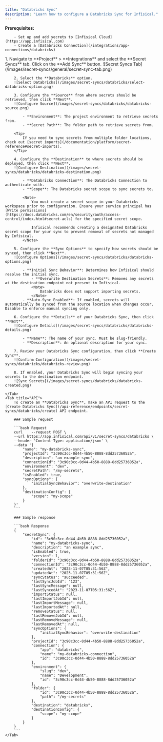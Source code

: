 ```yaml
---
title: "Databricks Sync"
description: "Learn how to configure a Databricks Sync for Infisical."
---
```


**Prerequisites:**

        - Set up and add secrets to [Infisical Cloud](https://app.infisical.com)
        - Create a [Databricks Connection](/integrations/app-connections/databricks)

<Tabs>
    <Tab title="Infisical UI">
        1. Navigate to **Project** > **Integrations** and select the **Secret Syncs** tab. Click on the **Add Sync** button.
        ![Secret Syncs Tab](/images/secret-syncs/general/secret-sync-tab.png)

        2. Select the **Databricks** option.
        ![Select Databricks](/images/secret-syncs/databricks/select-databricks-option.png)

        3. Configure the **Source** from where secrets should be retrieved, then click **Next**.
        ![Configure Source](/images/secret-syncs/databricks/databricks-source.png)

            - **Environment**: The project environment to retrieve secrets from.
            - **Secret Path**: The folder path to retrieve secrets from.

        <Tip>
            If you need to sync secrets from multiple folder locations, check out [secret imports](/documentation/platform/secret-reference#secret-imports).
        </Tip>

        4. Configure the **Destination** to where secrets should be deployed, then click **Next**.
        ![Configure Destination](/images/secret-syncs/databricks/databricks-destination.png)

            - **Databricks Connection**: The Databricks Connection to authenticate with.
            - **Scope**: The Databricks secret scope to sync secrets to.

            <Note>
                You must create a secret scope in your Databricks workspace prior to configuration. Ensure your service principal has [Write permissions](https://docs.databricks.com/en/security/auth/access-control/index.html#secret-acls) for the specified secret scope.

                Infisical recommends creating a designated Databricks secret scope for your sync to prevent removal of secrets not managed by Infisical.
            </Note>

        5. Configure the **Sync Options** to specify how secrets should be synced, then click **Next**.
        ![Configure Options](/images/secret-syncs/databricks/databricks-options.png)

            - **Initial Sync Behavior**: Determines how Infisical should resolve the initial sync.
                - **Overwrite Destination Secrets**: Removes any secrets at the destination endpoint not present in Infisical.
                <Note>
                    Databricks does not support importing secrets.
                </Note>
            - **Auto-Sync Enabled**: If enabled, secrets will automatically be synced from the source location when changes occur. Disable to enforce manual syncing only.

        6. Configure the **Details** of your Databricks Sync, then click **Next**.
        ![Configure Details](/images/secret-syncs/databricks/databricks-details.png)

            - **Name**: The name of your sync. Must be slug-friendly.
            - **Description**: An optional description for your sync.

        7. Review your Databricks Sync configuration, then click **Create Sync**.
        ![Confirm Configuration](/images/secret-syncs/databricks/databricks-review.png)

        8. If enabled, your Databricks Sync will begin syncing your secrets to the destination endpoint.
        ![Sync Secrets](/images/secret-syncs/databricks/databricks-created.png)

    </Tab>
    <Tab title="API">
        To create an **Databricks Sync**, make an API request to the [Create Databricks Sync](/api-reference/endpoints/secret-syncs/databricks/create) API endpoint.

        ### Sample request

        ```bash Request
        curl    --request POST \
        --url https://app.infisical.com/api/v1/secret-syncs/databricks \
        --header 'Content-Type: application/json' \
        --data '{
            "name": "my-databricks-sync",
            "projectId": "3c90c3cc-0d44-4b50-8888-8dd25736052a",
            "description": "an example sync",
            "connectionId": "3c90c3cc-0d44-4b50-8888-8dd25736052a",
            "environment": "dev",
            "secretPath": "/my-secrets",
            "isEnabled": true,
            "syncOptions": {
                "initialSyncBehavior": "overwrite-destination"
            },
            "destinationConfig": {
                "scope": "my-scope"
            }
        }'
        ```

        ### Sample response

        ```bash Response
        {
            "secretSync": {
                "id": "3c90c3cc-0d44-4b50-8888-8dd25736052a",
                "name": "my-databricks-sync",
                "description": "an example sync",
                "isEnabled": true,
                "version": 1,
                "folderId": "3c90c3cc-0d44-4b50-8888-8dd25736052a",
                "connectionId": "3c90c3cc-0d44-4b50-8888-8dd25736052a",
                "createdAt": "2023-11-07T05:31:56Z",
                "updatedAt": "2023-11-07T05:31:56Z",
                "syncStatus": "succeeded",
                "lastSyncJobId": "123",
                "lastSyncMessage": null,
                "lastSyncedAt": "2023-11-07T05:31:56Z",
                "importStatus": null,
                "lastImportJobId": null,
                "lastImportMessage": null,
                "lastImportedAt": null,
                "removeStatus": null,
                "lastRemoveJobId": null,
                "lastRemoveMessage": null,
                "lastRemovedAt": null,
                "syncOptions": {
                    "initialSyncBehavior": "overwrite-destination"
                },
                "projectId": "3c90c3cc-0d44-4b50-8888-8dd25736052a",
                "connection": {
                    "app": "databricks",
                    "name": "my-databricks-connection",
                    "id": "3c90c3cc-0d44-4b50-8888-8dd25736052a"
                },
                "environment": {
                    "slug": "dev",
                    "name": "Development",
                    "id": "3c90c3cc-0d44-4b50-8888-8dd25736052a"
                },
                "folder": {
                    "id": "3c90c3cc-0d44-4b50-8888-8dd25736052a",
                    "path": "/my-secrets"
                },
                "destination": "databricks",
                "destinationConfig": {
                    "scope": "my-scope"
                }
            }
        }
        ```
    </Tab>
</Tabs>
